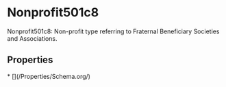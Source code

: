 # Nonprofit501c8

Nonprofit501c8: Non-profit type referring to Fraternal Beneficiary Societies and Associations.

## Properties

<Grid>
* [](/Properties/Schema.org/)

</Grid>

